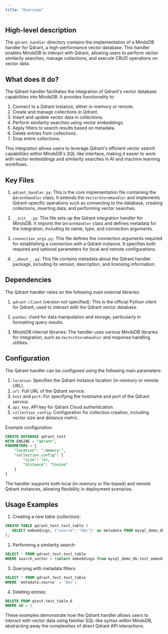 ```yaml
---
title: "Overview"
---
```


## High-level description
The `qdrant_handler` directory contains the implementation of a MindsDB handler for Qdrant, a high-performance vector database. This handler enables MindsDB to interact with Qdrant, allowing users to perform vector similarity searches, manage collections, and execute CRUD operations on vector data.

## What does it do?
The Qdrant handler facilitates the integration of Qdrant's vector database capabilities into MindsDB. It provides functionality to:

1. Connect to a Qdrant instance, either in-memory or remote.
2. Create and manage collections in Qdrant.
3. Insert and update vector data in collections.
4. Perform similarity searches using vector embeddings.
5. Apply filters to search results based on metadata.
6. Delete entries from collections.
7. Drop entire collections.

This integration allows users to leverage Qdrant's efficient vector search capabilities within MindsDB's SQL-like interface, making it easier to work with vector embeddings and similarity searches in AI and machine learning workflows.

## Key Files
1. `qdrant_handler.py`: This is the core implementation file containing the `QdrantHandler` class. It extends the `VectorStoreHandler` and implements Qdrant-specific operations such as connecting to the database, creating collections, inserting data, and performing vector searches.

2. `__init__.py`: This file sets up the Qdrant integration handler for MindsDB. It imports the `QdrantHandler` class and defines metadata for the integration, including its name, type, and connection arguments.

3. `connection_args.py`: This file defines the connection arguments required for establishing a connection with a Qdrant instance. It specifies both required and optional parameters for local and remote configurations.

4. `__about__.py`: This file contains metadata about the Qdrant handler package, including its version, description, and licensing information.

## Dependencies
The Qdrant handler relies on the following main external libraries:

1. `qdrant-client` (version not specified): This is the official Python client for Qdrant, used to interact with the Qdrant vector database.

2. `pandas`: Used for data manipulation and storage, particularly in formatting query results.

3. MindsDB internal libraries: The handler uses various MindsDB libraries for integration, such as `VectorStoreHandler` and response handling utilities.

## Configuration
The Qdrant handler can be configured using the following main parameters:

1. `location`: Specifies the Qdrant instance location (in-memory or remote URL).
2. `url`: Full URL of the Qdrant service.
3. `host` and `port`: For specifying the hostname and port of the Qdrant service.
4. `api_key`: API key for Qdrant Cloud authentication.
5. `collection_config`: Configuration for collection creation, including vector size and distance metric.

Example configuration:
```sql
CREATE DATABASE qdrant_test
WITH ENGINE = "qdrant",
PARAMETERS = {
    "location": ":memory:",
    "collection_config": {
        "size": 386,
        "distance": "Cosine"
    }
}
```

The handler supports both local (in-memory or file-based) and remote Qdrant instances, allowing flexibility in deployment scenarios.

## Usage Examples
1. Creating a new table (collection):
```sql
CREATE TABLE qdrant_test.test_table (
   SELECT embeddings,'{"source": "bbc"}' as metadata FROM mysql_demo_db.test_embeddings
);
```

2. Performing a similarity search:
```sql
SELECT * FROM qdrant_test.test_table
WHERE search_vector = (select embeddings from mysql_demo_db.test_embeddings limit 1)
```

3. Querying with metadata filters:
```sql
SELECT * FROM qdrant_test.test_table
WHERE `metadata.source` = 'bbc';
```

4. Deleting entries:
```sql
DELETE FROM qtest.test_table_6
WHERE id = 2
```

These examples demonstrate how the Qdrant handler allows users to interact with vector data using familiar SQL-like syntax within MindsDB, abstracting away the complexities of direct Qdrant API interactions.